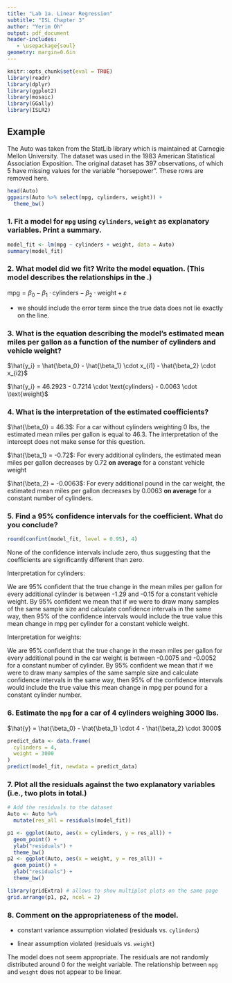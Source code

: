 ```yaml
---
title: "Lab 1a. Linear Regression"
subtitle: "ISL Chapter 3"
author: "Yerim Oh"
output: pdf_document
header-includes:
   - \usepackage{soul}
geometry: margin=0.6in
---
```


```r
knitr::opts_chunk$set(eval = TRUE)
library(readr)
library(dplyr)
library(ggplot2)
library(mosaic)
library(GGally)
library(ISLR2)
```

## Example

The Auto was taken from the StatLib library which is maintained at Carnegie Mellon University. The dataset was used in the 1983 American Statistical Association Exposition. The original dataset has 397 observations, of which 5 have missing values for the variable "horsepower". These rows are removed here.

```r
head(Auto)
ggpairs(Auto %>% select(mpg, cylinders, weight)) + 
  theme_bw()
```

\newpage

### 1. Fit a model for `mpg` using `cylinders`, `weight` as explanatory variables. Print a summary.

```r
model_fit <- lm(mpg ~ cylinders + weight, data = Auto)
summary(model_fit)
```

\vspace{24pt}

### 2. What model did we fit? Write the model equation. (This model describes the relationships in the \underline{population}.)

$\text{mpg} = \beta_0 - \beta_1 \cdot \text{cylinders} - \beta_2 \cdot \text{weight} + \varepsilon$

-   we should include the error term since the true data does not lie exactly on the line.

\vspace{24pt}

### 3. What is the equation describing the model's estimated mean miles per gallon as a function of the number of cylinders and vehicle weight?

$\hat{y_i} = \hat{\beta_0} - \hat{\beta_1} \cdot x_{i1} - \hat{\beta_2} \cdot x_{i2}$

$\hat{y_i} = 46.2923 - 0.7214 \cdot \text{cylinders} - 0.0063 \cdot \text{weight}$

\vspace{24pt}

### 4. What is the interpretation of the estimated coefficients?

$\hat{\beta_0} = 46.3$: For a car without cylinders weighting 0 lbs, the estimated mean miles per gallon is equal to 46.3. The interpretation of the intercept does not make sense for this question.

$\hat{\beta_1} = -0.72$: For every additional cylinders, the estimated mean miles per gallon decreases by 0.72 **on average** for a constant vehicle weight

$\hat{\beta_2} = -0.0063$: For every additional pound in the car weight, the estimated mean miles per gallon decreases by 0.0063 **on average** for a constant number of cylinders.

\vspace{24pt}

### 5. Find a 95% confidence intervals for the coefficient. What do you conclude?

```r
round(confint(model_fit, level = 0.95), 4)
```

None of the confidence intervals include zero, thus suggesting that the coefficients are significantly different than zero.

Interpretation for cylinders:

We are 95% confident that the true change in the mean miles per gallon for every additional cylinder is between -1.29 and -0.15 for a constant vehicle weight. By 95% confident we mean that if we were to draw many samples of the same sample size and calculate confidence intervals in the same way, then 95% of the confidence intervals would include the true value this mean change in mpg per cylinder for a constant vehicle weight.

Interpretation for weights:

We are 95% confident that the true change in the mean miles per gallon for every additional pound in the car weight is between -0.0075 and -0.0052 for a constant number of cylinder. By 95% confident we mean that if we were to draw many samples of the same sample size and calculate confidence intervals in the same way, then 95% of the confidence intervals would include the true value this mean change in mpg per pound for a constant cylinder number.

\vspace{24pt}

### 6. Estimate the `mpg` for a car of 4 cylinders weighing 3000 lbs.

$\hat{y} = \hat{\beta_0} - \hat{\beta_1} \cdot 4 - \hat{\beta_2} \cdot 3000$

```r
predict_data <- data.frame(
  cylinders = 4,
  weight = 3000
)
predict(model_fit, newdata = predict_data)
```

\vspace{24pt}

### 7. Plot all the residuals against the two explanatory variables (i.e., two plots in total.)

```r
# Add the residuals to the dataset
Auto <- Auto %>%
  mutate(res_all = residuals(model_fit))

p1 <- ggplot(Auto, aes(x = cylinders, y = res_all)) +
  geom_point() +
  ylab("residuals") +
  theme_bw()
p2 <- ggplot(Auto, aes(x = weight, y = res_all)) +
  geom_point() +
  ylab("residuals") +
  theme_bw()

library(gridExtra) # allows to show multiplot plots on the same page
grid.arrange(p1, p2, ncol = 2)
```

\vspace{24pt}

### 8. Comment on the appropriateness of the model.

-   constant variance assumption violated (residuals vs. `cylinders`)

-   linear assumption violated (residuals vs. `weight`)

The model does not seem appropriate. The residuals are not randomly distributed around 0 for the weight variable. The relationship between `mpg` and `weight` does not appear to be linear.

\vspace{24pt}
